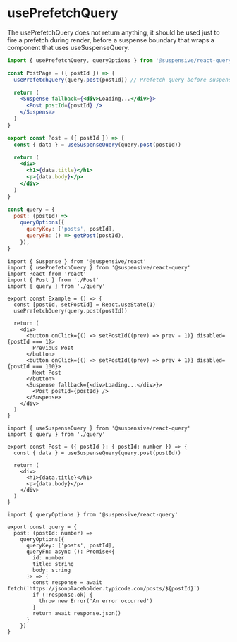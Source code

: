 
# usePrefetchQuery

The usePrefetchQuery does not return anything, it should be used just to fire a prefetch during render, before a suspense boundary that wraps a component that uses useSuspenseQuery.

```jsx /usePrefetchQuery/
import { usePrefetchQuery, queryOptions } from '@suspensive/react-query'

const PostPage = ({ postId }) => {
  usePrefetchQuery(query.post(postId)) // Prefetch query before suspense boundary

  return (
    <Suspense fallback={<div>Loading...</div>}>
      <Post postId={postId} />
    </Suspense>
  )
}

export const Post = ({ postId }) => {
  const { data } = useSuspenseQuery(query.post(postId))

  return (
    <div>
      <h1>{data.title}</h1>
      <p>{data.body}</p>
    </div>
  )
}

const query = {
  post: (postId) =>
    queryOptions({
      queryKey: ['posts', postId],
      queryFn: () => getPost(postId),
    }),
}
```

<Sandpack>

```tsx Example.tsx active
import { Suspense } from '@suspensive/react'
import { usePrefetchQuery } from '@suspensive/react-query'
import React from 'react'
import { Post } from './Post'
import { query } from './query'

export const Example = () => {
  const [postId, setPostId] = React.useState(1)
  usePrefetchQuery(query.post(postId))

  return (
    <div>
      <button onClick={() => setPostId((prev) => prev - 1)} disabled={postId === 1}>
        Previous Post
      </button>
      <button onClick={() => setPostId((prev) => prev + 1)} disabled={postId === 100}>
        Next Post
      </button>
      <Suspense fallback={<div>Loading...</div>}>
        <Post postId={postId} />
      </Suspense>
    </div>
  )
}
```

```tsx Post.tsx
import { useSuspenseQuery } from '@suspensive/react-query'
import { query } from './query'

export const Post = ({ postId }: { postId: number }) => {
  const { data } = useSuspenseQuery(query.post(postId))

  return (
    <div>
      <h1>{data.title}</h1>
      <p>{data.body}</p>
    </div>
  )
}
```

```tsx /query.ts
import { queryOptions } from '@suspensive/react-query'

export const query = {
  post: (postId: number) =>
    queryOptions({
      queryKey: ['posts', postId],
      queryFn: async (): Promise<{
        id: number
        title: string
        body: string
      }> => {
        const response = await fetch(`https://jsonplaceholder.typicode.com/posts/${postId}`)
        if (!response.ok) {
          throw new Error('An error occurred')
        }
        return await response.json()
      }
    })
}
```

</Sandpack>
